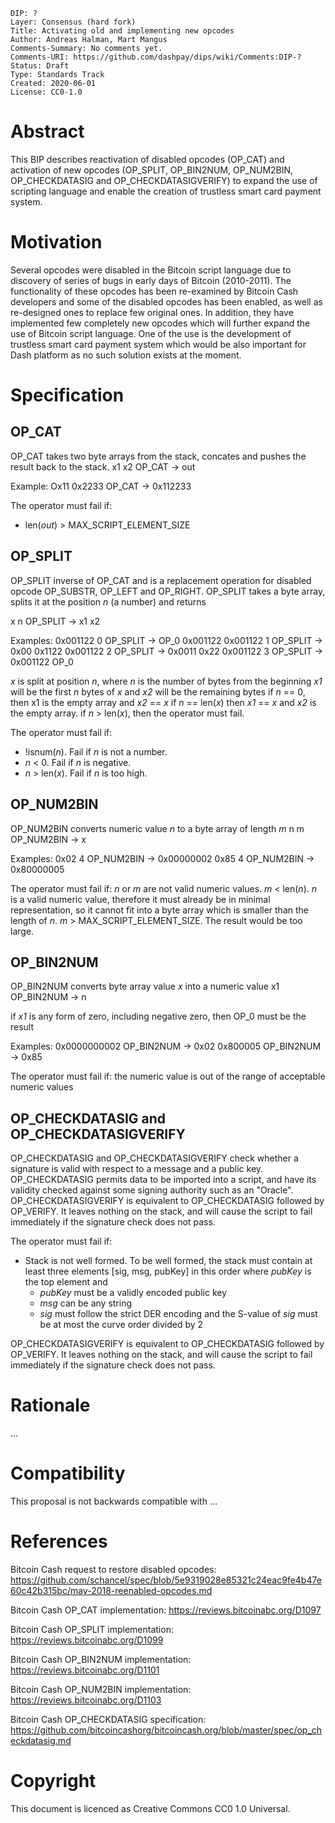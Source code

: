 <pre>
DIP: ?
Layer: Consensus (hard fork)
Title: Activating old and implementing new opcodes
Author: Andreas Halman, Mart Mangus
Comments-Summary: No comments yet.
Comments-URI: https://github.com/dashpay/dips/wiki/Comments:DIP-?
Status: Draft
Type: Standards Track
Created: 2020-06-01
License: CC0-1.0
</pre>

= Abstract =
<!-- A short (~200 word) description of the technical issue being addressed -->

This BIP describes reactivation of disabled opcodes (OP_CAT) and activation of new opcodes (OP_SPLIT, OP_BIN2NUM, OP_NUM2BIN, OP_CHECKDATASIG and OP_CHECKDATASIGVERIFY) to expand the use of scripting language and enable the creation of trustless smart card payment system.


= Motivation =
<!-- The motivation is critical for BIPs that want to change the Bitcoin protocol. It should clearly explain why the existing protocol is inadequate to address the problem that the BIP solves -->

Several opcodes were disabled in the Bitcoin script language due to discovery of series of bugs in early days of Bitcoin (2010-2011). The functionality of these opcodes has been re-examined by Bitcoin Cash developers and some of the disabled opcodes has been enabled, as well as re-designed ones to replace few original ones. In addition, they have implemented few completely new opcodes which will further expand the use of Bitcoin script language. One of the use is the development of trustless smart card payment system which would be also important for Dash platform as no such solution exists at the moment.


= Specification =
<!-- The technical specification should describe the syntax and semantics of any new feature. The specification should be detailed enough to allow competing, interoperable implementations for any of the current Bitcoin platforms -->
<!-- OP_CAT, OP_SPLIT, OP_BIN2NUM and OP_NUM2BIN TEXT COPIED FROM: https://github.com/schancel/spec/blob/5e9319028e85321c24eac9fe4b47e60c42b315bc/may-2018-reenabled-opcodes.md -->

== OP_CAT ==
OP_CAT takes two byte arrays from the stack, concates and pushes the result back to the stack.
x1 x2 OP_CAT → out

Example:
Ox11 0x2233 OP_CAT → 0x112233

The operator must fail if:
* len(''out'') > MAX_SCRIPT_ELEMENT_SIZE


== OP_SPLIT ==
OP_SPLIT inverse of OP_CAT and is a replacement operation for disabled opcode OP_SUBSTR, OP_LEFT and OP_RIGHT.
OP_SPLIT takes a byte array, splits it at the position ''n'' (a number) and returns 

x n OP_SPLIT → x1 x2

Examples:
0x001122 0 OP_SPLIT → OP_0 0x001122
0x001122 1 OP_SPLIT → 0x00 0x1122
0x001122 2 OP_SPLIT → 0x0011 0x22
0x001122 3 OP_SPLIT → 0x001122 OP_0

''x'' is split at position ''n'', where ''n'' is the number of bytes from the beginning
''x1'' will be the first ''n'' bytes of ''x'' and ''x2'' will be the remaining bytes
if ''n'' == 0, then x1 is the empty array and ''x2'' == ''x''
if ''n'' == len(''x'') then ''x1'' == ''x'' and ''x2'' is the empty array.
if ''n'' > len(''x''), then the operator must fail.

The operator must fail if:
* !isnum(''n''). Fail if ''n'' is not a number.
* ''n'' < 0. Fail if ''n'' is negative.
* ''n'' > len(''x''). Fail if ''n'' is too high.


== OP_NUM2BIN ==
OP_NUM2BIN converts numeric value ''n'' to a byte array of length ''m''
n m OP_NUM2BIN → x

Examples:
0x02 4 OP_NUM2BIN → 0x00000002
0x85 4 OP_NUM2BIN → 0x80000005

The operator must fail if:
''n'' or ''m'' are not valid numeric values.
''m'' < len(''n''). ''n'' is a valid numeric value, therefore it must already be in minimal representation, so it cannot fit into a byte array which is smaller than the length of ''n''.
''m'' > MAX_SCRIPT_ELEMENT_SIZE. The result would be too large.


== OP_BIN2NUM ==
OP_BIN2NUM converts byte array value ''x'' into a numeric value
x1 OP_BIN2NUM → n

if ''x1'' is any form of zero, including negative zero, then OP_0 must be the result

Examples:
0x0000000002 OP_BIN2NUM → 0x02
0x800005 OP_BIN2NUM → 0x85

The operator must fail if:
the numeric value is out of the range of acceptable numeric values


== OP_CHECKDATASIG and OP_CHECKDATASIGVERIFY ==
OP_CHECKDATASIG and OP_CHECKDATASIGVERIFY check whether a signature is valid with respect to a message and a public key. OP_CHECKDATASIG permits data to be imported into a script, and have its validity checked against some signing authority such as an "Oracle". OP_CHECKDATASIGVERIFY is equivalent to OP_CHECKDATASIG followed by OP_VERIFY. It leaves nothing on the stack, and will cause the script to fail immediately if the signature check does not pass.

The operator must fail if:
* Stack is not well formed. To be well formed, the stack must contain at least three elements [sig, msg, pubKey] in this order where ''pubKey'' is the top element and
** ''pubKey'' must be a validly encoded public key
** ''msg'' can be any string
** ''sig'' must follow the strict DER encoding and the S-value of ''sig'' must be at most the curve order divided by 2


OP_CHECKDATASIGVERIFY is equivalent to OP_CHECKDATASIG followed by OP_VERIFY. It leaves nothing on the stack, and will cause the script to fail immediately if the signature check does not pass.

= Rationale =
<!-- The rationale fleshes out the specification by describing what motivated the design and why particular design decisions were made. It should describe alternate designs that were considered and related work. The rationale should provide evidence of consensus within the community and discuss important objections or concerns raised during discussion -->

...

= Compatibility =
<!-- All BIPs that introduce backwards incompatibilities must include a section describing these incompatibilities and their severity. The BIP must explain how the author proposes to deal with these incompatibilities -->

This proposal is not backwards compatible with ...


= References =
<!-- The reference implementation must be completed before any BIP is given status "Final", but it need not be completed before the BIP is accepted. It is better to finish the specification and rationale first and reach consensus on it before writing code. The final implementation must include test code and documentation appropriate for the Bitcoin protocol -->

Bitcoin Cash request to restore disabled opcodes: https://github.com/schancel/spec/blob/5e9319028e85321c24eac9fe4b47e60c42b315bc/may-2018-reenabled-opcodes.md

Bitcoin Cash OP_CAT implementation: https://reviews.bitcoinabc.org/D1097

Bitcoin Cash OP_SPLIT implementation: https://reviews.bitcoinabc.org/D1099

Bitcoin Cash OP_BIN2NUM implementation: https://reviews.bitcoinabc.org/D1101

Bitcoin Cash OP_NUM2BIN implementation: https://reviews.bitcoinabc.org/D1103

Bitcoin Cash OP_CHECKDATASIG specification: https://github.com/bitcoincashorg/bitcoincash.org/blob/master/spec/op_checkdatasig.md

= Copyright =
<!-- The BIP must be explicitly licensed under acceptable copyright terms -->
This document is licenced as Creative Commons CC0 1.0 Universal.
